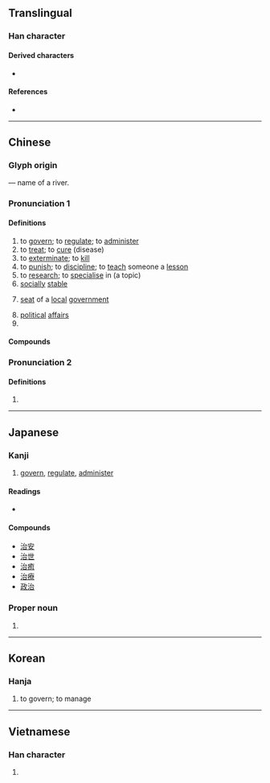{{character info/new}}
==Translingual==

===Han character===
{{Han char|rn=85|rad=水|as=05|sn=8|four=33160|canj=EIR|ids=⿰氵台}}

====Derived characters====
* {{l|mul|[[箈]], [[菭]], [[𠶠]], [[𤦮]], [[𤷩]], [[𨵔]], [[𩃦]]}}

====References====
* {{Han ref|kx=0614.070|dkj=17256|dj=1007.110|hdz=31599.060|uh=6CBB|ud=27835|bh=AA76|bd=43638}}

----

==Chinese==
{{zh-forms}}

===Glyph origin===
{{Han etym}}
{{Han compound|水|alt1=氵|台|ls=psc|c1=s|c2=p|t1=water}} — name of a river.

===Pronunciation 1===
{{zh-pron
|m=zhì
|c=zi6
|h=pfs=chhṳ
|md=dê
|mn=qz:tǐ/tw,xm,zz:tī
|w=3zr
|mc=y
|oc=y
|cat=v,a,n,pn
}}

====Definitions====
{{zh-hanzi}}

# to [[govern]]; to [[regulate]]; to [[administer]]
# to [[treat]]; to [[cure]] (disease)
# to [[exterminate]]; to [[kill]]
# to [[punish]]; to [[discipline]]; to [[teach]] someone a [[lesson]]
# to [[research]]; to [[specialise]] in (a topic)
# [[socially]] [[stable]]
# {{lb|zh|historical}} [[seat]] of a [[local]] [[government]]
# [[political]] [[affairs]]
# {{surname|lang=zh}}

====Compounds====
{{zh-der|治安|治本|治病|治理|治療|治喪|治學|治印|治罪|治裝|大禹治水|修治|安克拉治|平治|團體治療|宵旰圖治|以夷治夷|主治|人治|專家政治|主治醫生|吸入治療|強權政治|吏治|佐治|同治|大學自治|全民政治|彈治|勵精求治|府治|基因治療|不治|平民政治|喬治亞|垂拱而治|帝王政治|厲精圖治|三明治|厲精求治|官僚政治|委任統治|專制政治|心理治療|併贓治罪|安邦治國|內治|妨害治安|寡頭政治|太平之治|化學治療|不治之症|共治|三明治人|久安長治|地方自治|代議政治|勵精圖治|主治大夫|治躬|成康之治|政治學|根治|治績|治古|禁治產|究治|窮治|治平|治齋|政治作戰|治命|懲治|政治戰|治辦|政治建設|政治哲學|治安機關|治愈|治要|政治|整治|文治|治亂|理治|治術|標本同治|治第|政治史|政治鬥爭|明章之治|治任|民主政治|治軍|百治百效|治國|政治分析|治點|禁治|治亂存亡|根管治療|政治波普|明治|無為而治|救治|直接政治|治產|文景之治|政治庇護|政治犯|治化|科員政治|政治革新|明治天皇|日治時代|政治大學|治問|捊治|磨治|治外法權|矯治|省治|物理治療|治人|政治責任|療治|法治|治癒|治家格言|政治號召|生物防治|治國安民|治席|治功|治生|治跡|掠治|政治家|明治維新|文治武功|政治避難|格林威治|法獄治罪|治戎|治酒|治行|治絲而棼|治絲益棼|治水|治死|治權|治標|治庖|治平專案|治家|治安策|治安法庭|治外|治具|治兵|治亂興亡|治世|治下|河道整治|沒治|民治|極權政治|撥亂興治|撥亂反治|政黨政治|斷治|敷治|政治秀|政治文化|自治|醫治|鞫治|自治區|防治|至治|職能治療|黃老治術|調治|診治|資治通鑑|自治會|繕甲治兵|鳴琴而治|轄治|自治都市|黑金政治|齊家治國|黜治|自治領|統治權|語言治療|貞觀之治|藥物治療|順治|音樂治療|運動治療|結繩而治|舉要治繁|處治|金權政治|長治久安|舞蹈治療|郅治|逮治|輿論政治|輻射治療|臥治|統治|貴族政治|議會政治|縣治|自治行政}}

===Pronunciation 2===
{{zh-pron
|m=chí
|c=ci4
|mc=1
|oc=1,1
|dial=n
|cat=pn
}}

====Definitions====
{{zh-hanzi}}

# {{n-g|[[ancient|Ancient]] [[river]] [[name]].}}

----

==Japanese==

===Kanji===
{{ja-kanji|grade=4|rs=水05}}

# [[govern]], [[regulate]], [[administer]]

====Readings====
* {{ja-readings|goon=[[じ]] (ji)|kanon=[[ち]] (chi)|kun=[[おさめる]] ([[治める]], osameru), [[なおる]] ([[治る]], naoru), [[おさまる]] ([[治まる]], osamaru)}}

====Compounds====
* [[治安]]
* [[治世]]
* [[治癒]]
* [[治療]]
* [[政治]]

===Proper noun===
{{ja-pos|おさむ|proper}}

# {{given name|male|lang=ja|sort=おさむ}}

----

==Korean==

===Hanja===
{{ko-hanja|hangeul=치|eumhun=|rv=chi|mr=ch'i|y=chi}}

# to govern; to manage

----

==Vietnamese==

===Han character===
{{vi-hantu|[[trị]], [[chệ]], [[trịa]], [[trì]]|rs=水05}}

# {{defn|lang=vi|sort=水05}}